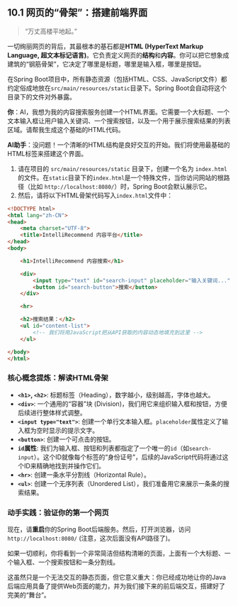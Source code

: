 ## 10.1 网页的“骨架”：搭建前端界面 {#sec-frontend-html}

> “万丈高楼平地起。”

一切绚丽网页的背后，其最根本的基石都是**HTML (HyperText Markup Language, 超文本标记语言)**。它负责定义网页的**结构**和**内容**。你可以把它想象成建筑的“钢筋骨架”，它决定了哪里是标题，哪里是输入框，哪里是按钮。

在Spring Boot项目中，所有静态资源（包括HTML、CSS、JavaScript文件）都约定俗成地放在`src/main/resources/static`目录下。Spring Boot会自动将这个目录下的文件对外暴露。

::: {.callout-note title="与AI的对话：创建你的前端界面"}

**你**：AI，我想为我的内容搜索服务创建一个HTML界面。它需要一个大标题、一个文本输入框让用户输入关键词、一个搜索按钮，以及一个用于展示搜索结果的列表区域。请帮我生成这个基础的HTML代码。

**AI助手**：没问题！一个清晰的HTML结构是良好交互的开始。我们将使用最基础的HTML标签来搭建这个界面。

1.  请在项目的 `src/main/resources/static` 目录下，创建一个名为 `index.html` 的文件。在`static`目录下的`index.html`是一个特殊文件，当你访问网站的根路径（比如 `http://localhost:8080/`）时，Spring Boot会默认展示它。
2.  然后，请将以下HTML骨架代码写入`index.html`文件中：

```html
<!DOCTYPE html>
<html lang="zh-CN">
<head>
    <meta charset="UTF-8">
    <title>IntelliRecommend 内容平台</title>
</head>
<body>

    <h1>IntelliRecommend 内容搜索</h1>

    <div>
        <input type="text" id="search-input" placeholder="输入关键词...">
        <button id="search-button">搜索</button>
    </div>

    <hr>

    <h2>搜索结果：</h2>
    <ul id="content-list">
        <!-- 我们将用JavaScript把从API获取的内容动态地填充到这里 -->
    </ul>

</body>
</html>
```

:::

### 核心概念提炼：解读HTML骨架

*   **`<h1>`, `<h2>`**: 标题标签（Heading），数字越小，级别越高，字体也越大。
*   **`<div>`**: 一个通用的“容器”块 (Division)，我们用它来组织输入框和按钮，方便后续进行整体样式调整。
*   **`<input type="text">`**: 创建一个单行文本输入框。`placeholder`属性定义了输入框为空时显示的提示文字。
*   **`<button>`**: 创建一个可点击的按钮。
*   **`id`属性**: 我们为输入框、按钮和列表都指定了一个唯一的`id`（如`search-input`）。这个ID就像每个标签的“身份证号”，后续的JavaScript代码将通过这个ID来精确地找到并操作它们。
*   **`<hr>`**: 创建一条水平分割线（Horizontal Rule）。
*   **`<ul>`**: 创建一个无序列表（Unordered List），我们准备用它来展示一条条的搜索结果。

### 动手实践：验证你的第一个网页

现在，请**重启**你的Spring Boot后端服务。然后，打开浏览器，访问 `http://localhost:8080/` (注意，这次后面没有API路径了)。

如果一切顺利，你将看到一个非常简洁但结构清晰的页面，上面有一个大标题、一个输入框、一个搜索按钮和一条分割线。

这虽然只是一个无法交互的静态页面，但它意义重大：你已经成功地让你的Java后端应用具备了提供Web页面的能力，并为我们接下来的前后端交互，搭建好了完美的“舞台”。 